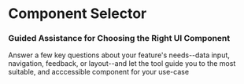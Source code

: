 
<Meta title="Concepts/Developer/Tools/Stories/Component Selector" />

<h1 class="sbdocs-title"> Component Selector</h1>
<h3>Guided Assistance for Choosing the Right UI Component</h3>
<p>
  Answer a few key questions about your feature's needs--data input, navigation, feedback, or layout--and let the tool
  guide you to the most suitable, and acccessible component for your use-case
</p>

<Canvas withSource="none">
  <Selector />
</Canvas>
